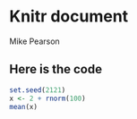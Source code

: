 # Knitr document
Mike Pearson

## Here is the code

```r
set.seed(2121)
x <- 2 + rnorm(100)
mean(x)
```
